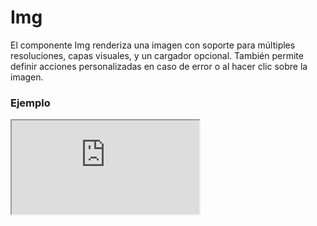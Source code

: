 
# Img

El componente Img renderiza una imagen con soporte para múltiples resoluciones, capas visuales, y un cargador opcional. También permite definir acciones personalizadas en caso de error o al hacer clic sobre la imagen.

### Ejemplo

<Iframe src="https://fenextjs-component-storybook.vercel.app/iframe.html?args=&id=img-img--index&viewMode=story" />

### Importacion

Para importar el componente Img, se puede hacer desde fenextjs

```tsx copy
import { Img } from "fenextjs";
```

### Parametros

| Parametro | Tipo | Requerido | Default | Descripcion |
| --------- | ---- | --------- | ------- | ----------- |
| src | string | sí | undefined | La URL de la imagen a mostrar. |
| alt | string | no | undefined | Texto alternativo para la imagen. |
| srcMin1920 | string | no | undefined | URL de la imagen para resoluciones mayores a 1920px. |
| srcMin1680 | string | no | undefined | URL de la imagen para resoluciones mayores a 1680px. |
| srcMin1440 | string | no | undefined | URL de la imagen para resoluciones mayores a 1440px. |
| srcMin1024 | string | no | undefined | URL de la imagen para resoluciones mayores a 1024px. |
| srcMin992 | string | no | undefined | URL de la imagen para resoluciones mayores a 992px. |
| srcMin768 | string | no | undefined | URL de la imagen para resoluciones mayores a 768px. |
| srcMin575 | string | no | undefined | URL de la imagen para resoluciones mayores a 575px. |
| imgIf404 | string | no | '' | URL de la imagen que se mostrará en caso de error de carga. |
| layers | CSSProperties[] | no | [] | Capas CSS que se aplican como filtros o estilos adicionales a la imagen. |
| onErrorImg | (e: SyntheticEvent\<HTMLImageElement, Event\>) =\> void | no | undefined | Función personalizada que se ejecuta cuando ocurre un error al cargar la imagen. |
| onClick | () =\> void | no | undefined | Función personalizada que se ejecuta al hacer clic en la imagen. |
| loader | boolean | no | false | Indica si se debe mostrar un cargador mientras se carga la imagen. |
| className | string | no | '' | Clase CSS para personalizar el contenedor del componente. |
| classNameImg | string | no | '' | Clase CSS para personalizar la imagen en sí. |

### Storybook

Para ver el storybook del componente lo puede hacer con este [link](https://fenextjs-component-storybook.vercel.app/?path=/story/img-img--index)

### Usos

- Imagen básica

```tsx copy
<Img src="/path/to/image.jpg" alt="Descripción" />
```

- Imagen con capas

```tsx copy
<Img src="/path/to/image.jpg" layers={[{ opacity: 0.5, mixBlendMode: 'multiply' }]} />
```

- Imagen con loader y acción de clic

```tsx copy
<Img src="/path/to/image.jpg" loader={true} onClick={() => alert('Imagen clickeada')} />
```

- Imagen con manejo de error

```tsx copy
<Img src="/path/to/image.jpg" imgIf404="/path/to/fallback.jpg" />
```

